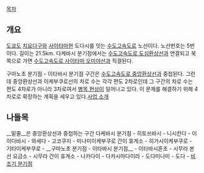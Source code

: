 [[목차]]
== 개요 ==
[[도쿄]]도 [[치요다]]구와 [[사이타마]]현 도다시를 잇는 [[수도고속도로]] 노선이다. 노선번호는 5번이다. 길이는 21.5km. 다케바시 분기점에서는 [[수도고속도로 도심환상선]]과 연결되고 북쪽으로 가면 [[수도고속도로 사이타마 오미야선]]과 직결된다.

구마노초 분기점 - 이타바시 분기점 구간은 [[수도고속도로 중앙환상선]]과 중첩된다. 그런데 중앙환상선과 이케부쿠로선의 차로 수는 각각 편도 2차로인데 그 구간의 차로 수는 편도 4차로가 아니라 3차로여서 [[병목 현상]]이 일어나고 있다. 이 문제를 해결하기 위해 4차로로 확장하는 계획을 세우고 있다.[http://www.shutoko.jp/ss/tokyo-smooth/itabashikumano/ 사업 소개] 
== 나들목 ==
__밑줄__은 중앙환상선과 중첩하는 구간
다케바시 분기점 - 히토쓰바시 - 니시칸다 - 이이다바시 - 와세다 - 고코쿠지 - 미나미이케부쿠로 간이 휴게소 - 히가시이케부쿠로 - 기타이케부쿠로 - __구마노초 분기점 - 이타바시 분기점__ - 이타바시혼초 - 시무라 본선 요금소 - 시무라 간이 휴게소 - 나카다이 - 다카시마다이라 - 도다미나미 - 도다 - [[도쿄외환자동차도#s-2.1|비조기 분기점]] 
